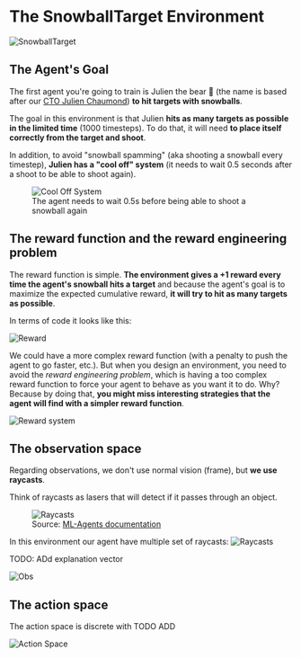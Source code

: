 # The SnowballTarget Environment

<img src="https://huggingface.co/datasets/huggingface-deep-rl-course/course-images/resolve/main/en/unit5/snowballtarget.gif" alt="SnowballTarget"/>

## The Agent's Goal

The first agent you're going to train is Julien the bear 🐻 (the name is based after our [CTO Julien Chaumond](https://twitter.com/julien_c)) **to hit targets with snowballs**.

The goal in this environment is that Julien **hits as many targets as possible in the limited time** (1000 timesteps). To do that, it will need **to place itself correctly from the target and shoot**.

In addition, to avoid "snowball spamming" (aka shooting a snowball every timestep), **Julien has a "cool off" system** (it needs to wait 0.5 seconds after a shoot to be able to shoot again).

<figure>
<img src="https://huggingface.co/datasets/huggingface-deep-rl-course/course-images/resolve/main/en/unit7/cooloffsystem.gif" alt="Cool Off System"/>
<figcaption>The agent needs to wait 0.5s before being able to shoot a snowball again</figcaption>
</figure>

## The reward function and the reward engineering problem

The reward function is simple. **The environment gives a +1 reward every time the agent's snowball hits a target** and because the agent's goal is to maximize the expected cumulative reward, **it will try to hit as many targets as possible**.

In terms of code it looks like this:

<img src="https://huggingface.co/datasets/huggingface-deep-rl-course/course-images/resolve/main/en/unit5/snowballtarget-reward-code.png" alt="Reward"/>

We could have a more complex reward function (with a penalty to push the agent to go faster, etc.). But when you design an environment, you need to avoid the *reward engineering problem*, which is having a too complex reward function to force your agent to behave as you want it to do.
Why? Because by doing that, **you might miss interesting strategies that the agent will find with a simpler reward function**.

<img src="https://huggingface.co/datasets/huggingface-deep-rl-course/course-images/resolve/main/en/unit7/snowballtarget_reward.png" alt="Reward system"/>

## The observation space

Regarding observations, we don't use normal vision (frame), but **we use raycasts**.

Think of raycasts as lasers that will detect if it passes through an object.

<figure>
<img src="https://huggingface.co/datasets/huggingface-deep-rl-course/course-images/resolve/main/en/unit5/raycasts.png" alt="Raycasts"/>
<figcaption>Source: <a href="https://github.com/Unity-Technologies/ml-agents">ML-Agents documentation</a></figcaption>
</figure>


In this environment our agent have multiple set of raycasts:
<img src="https://huggingface.co/datasets/huggingface-deep-rl-course/course-images/resolve/main/en/unit7/snowball_target_raycasts.png" alt="Raycasts"/>

TODO: ADd explanation vector

<img src="https://huggingface.co/datasets/huggingface-deep-rl-course/course-images/resolve/main/en/unit5/snowballtarget-obs-code.png" alt="Obs"/>

## The action space

The action space is discrete with TODO ADD

<img src="https://huggingface.co/datasets/huggingface-deep-rl-course/course-images/resolve/main/en/unit5/snowballtarget_action_space.png" alt="Action Space"/>
